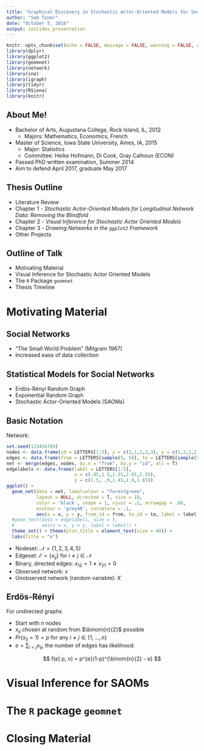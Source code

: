 ```yaml
---
title: "Graphical Discovery in Stochastic Actor-Oriented Models for Social Network Analysis"
author: "Sam Tyner"
date: "October 5, 2016"
output: ioslides_presentation
---
```


```r
knitr::opts_chunk$set(echo = FALSE, message = FALSE, warning = FALSE, cache = TRUE)
library(dplyr)
library(ggplot2)
library(geomnet)
library(network)
library(sna)
library(igraph)
library(tidyr)
library(RSiena)
library(knitr)
```

## About Me! 
* Bachelor of Arts, Augustana College, Rock Island, IL, 2012
    + Majors: Mathematics, Economics, French
* Master of Science, Iowa State University, Ames, IA, 2015
    + Major: Statistics
    + Committee: Heike Hofmann, Di Cook, Gray Calhoun (ECON)
* Passed PhD written examination, Summer 2014
* Aim to defend April 2017, graduate May 2017

## Thesis Outline

- Literature Review
- Chapter 1 - *Stochastic Actor-Oriented Models for Longitudinal Network Data: Removing the Blindfold*
- Chapter 2 - *Visual Inference for Stochastic Actor Oriented Models*
- Chapter 3 - *Drawing Networks in the `ggplot2` Framework*
- Other Projects 

## Outline of Talk

- Motivating Material
- Visual Inference for Stochastic Actor Oriented Models
- The `R` Package `geomnet`
- Thesis Timeline

# Motivating Material

## Social Networks

- "The Small World Problem" (Milgram 1967)
- Increased ease of data collection

## Statistical Models for Social Networks

- Erdös-Rényi Random Graph
- Exponential Random Graph
- Stochastic Actor-Oriented Models (SAOMs)

## Basic Notation

<div class = "columns-2">
Network: 
```r
set.seed(123456789)
nodes <- data.frame(id = LETTERS[1:5], x = c(1,1,2,2,3), y = c(1,2,1,2,1.5), label = 1:5)
edges <- data.frame(from = LETTERS[sample(5, 5)], to = LETTERS[sample(5, 5)])
net <- merge(edges, nodes, by.x = "from", by.y = "id", all = T)
edgelabels <- data.frame(label = LETTERS[1:5], 
                         x = c(.85,1.5,1.55,2.65,2.35), 
                         y = c(1.5, .9,1.45,1.8,1.65))
ggplot() + 
  geom_net(data = net, labelcolour = "forestgreen",
           layout = NULL, directed = T, size = 10, 
           color = 'black', shape = 1, vjust = .2, arrowgap = .08,
           ecolour = 'grey40', curvature = .1, 
           aes(x = x, y = y, from_id = from, to_id = to, label = label)) + 
  #geom_text(data = edgelabels, size = 5,
  #          aes(x = x, y = y, label = label)) + 
  theme_net() + theme(plot.title = element_text(size = 40)) + 
  labs(title = "x")
```

- Nodeset: $\mathcal{N} = \{1,2,3,4,5\}$
- Edgeset: $\mathcal{E} = \{x_{ij}\}$ for $i \neq j \in \mathcal{N}$
- Binary, directed edges: $x_{12} = 1 \neq x_{21} = 0$ 
- Observed network: $x$
- Unobserved network (random variable): $X$
</div>

## Erdös-Rényi
For undirected graphs 

- Start with $n$ nodes
- $x_{ij}$ chosen at random from $\binom{n}{2}$ possible
- $Pr(x_{ij} = 1) = p$ for any $i \neq j \in \{1, \dots, n\}$
- $e = \sum_{i < j} x_{ij}$, the number of edges has likelihood:

$$ f(e| p, n) = p^{e}(1-p)^{\binom{n}{2} - e} $$



# Visual Inference for SAOMs

# The `R` package `geomnet`

# Closing Material
